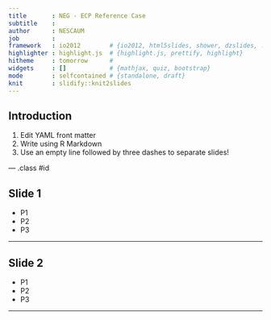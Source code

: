 ```yaml
---
title       : NEG - ECP Reference Case
subtitle    : 
author      : NESCAUM
job         : 
framework   : io2012        # {io2012, html5slides, shower, dzslides, ...}
highlighter : highlight.js  # {highlight.js, prettify, highlight}
hitheme     : tomorrow      # 
widgets     : []            # {mathjax, quiz, bootstrap}
mode        : selfcontained # {standalone, draft}
knit        : slidify::knit2slides
---
```


## Introduction

1. Edit YAML front matter
2. Write using R Markdown
3. Use an empty line followed by three dashes to separate slides!

--- .class #id 

## Slide 1

* P1
* P2
* P3

---

## Slide 2

* P1
* P2
* P3

---



